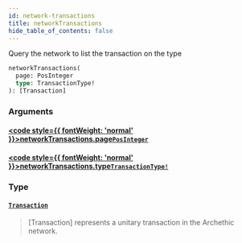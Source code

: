 ```yaml
---
id: network-transactions
title: networkTransactions
hide_table_of_contents: false
---
```








Query the network to list the transaction on the type


```graphql
networkTransactions(
  page: PosInteger
  type: TransactionType!
): [Transaction]
```


### Arguments

#### [<code style={{ fontWeight: 'normal' }}>networkTransactions.<b>page</b></code>](#)<Bullet />[`PosInteger`](/build/api/schema/scalars/pos-integer) <Badge class="secondary" text="scalar"/>
> 
> 

#### [<code style={{ fontWeight: 'normal' }}>networkTransactions.<b>type</b></code>](#)<Bullet />[`TransactionType!`](/build/api/schema/scalars/transaction-type) <Badge class="secondary" text="non-null"/> <Badge class="secondary" text="scalar"/>
> 
> 

### Type

#### [`Transaction`](/build/api/schema/objects/transaction) <Badge class="secondary" text="object"/>
> [Transaction] represents a unitary transaction in the Archethic network.
> 





